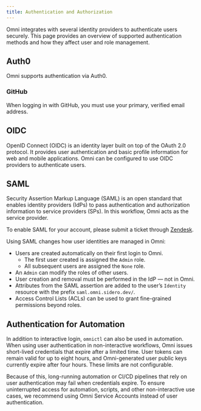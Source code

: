 ```yaml
---
title: Authentication and Authorization
---
```


Omni integrates with several identity providers to authenticate users securely. This page provides an overview of supported authentication methods and how they affect user and role management.

## Auth0

Omni supports authentication via Auth0.

### GitHub

When logging in with GitHub, you must use your primary, verified email address.

## OIDC

OpenID Connect (OIDC) is an identity layer built on top of the OAuth 2.0 protocol. It provides user authentication and basic profile information for web and mobile applications. Omni can be configured to use OIDC providers to authenticate users.

## SAML

Security Assertion Markup Language (SAML) is an open standard that enables identity providers (IdPs) to pass authentication and authorization information to service providers (SPs). In this workflow, Omni acts as the service provider.

To enable SAML for your account, please submit a ticket through [Zendesk](https://sidero.zendesk.com/).

Using SAML changes how user identities are managed in Omni:

* Users are created automatically on their first login to Omni.
  * The first user created is assigned the `Admin` role.
  * All subsequent users are assigned the `None` role.
* An `Admin` can modify the roles of other users.
* User creation and removal must be performed in the IdP — not in Omni.
* Attributes from the SAML assertion are added to the user’s `Identity` resource with the prefix `saml.omni.sidero.dev/`.
* Access Control Lists (ACLs) can be used to grant fine-grained permissions beyond roles.

## Authentication for Automation

In addition to interactive login, `omnictl` can also be used in automation. When using user authentication in non-interactive workflows, Omni issues short-lived credentials that expire after a limited time. User tokens can remain valid for up to eight hours, and Omni-generated user public keys currently expire after four hours. These limits are not configurable.

Because of this, long-running automation or CI/CD pipelines that rely on user authentication may fail when credentials expire. To ensure uninterrupted access for automation, scripts, and other non-interactive use cases, we recommend using Omni Service Accounts instead of user authentication.